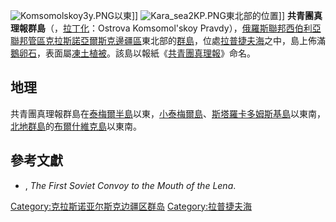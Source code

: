 [[File:Komsomolskoy3y.PNG|thumb]]以東]]
[[File:Kara_sea2KP.PNG|thumb]]東北部的位置]]
'''共青團真理報群島'''（{{lang-ru|'''Острова Комсомольской Правды'''}}，[[俄文拉丁化|拉丁化]]：Ostrova Komsomol'skoy Pravdy），[[俄羅斯聯邦|俄羅斯聯邦]][[西伯利亞聯邦管區|西伯利亞聯邦管區]][[克拉斯諾亞爾斯克邊疆區|克拉斯諾亞爾斯克邊疆區]]東北部的[[群島|群島]]，位處[[拉普捷夫海|拉普捷夫海]]之中，島上佈滿[[鵝卵石|鵝卵石]]，表面屬[[凍土層|凍土]][[植被|植被]]。該島以報紙《[[共青團真理報|共青團真理報]]》命名。

==地理==
共青團真理報群島在[[泰梅爾半島|泰梅爾半島]]以東，[[小泰梅爾島|小泰梅爾島]]、[[斯塔羅卡多姆斯基島|斯塔羅卡多姆斯基島]]以東南，[[北地群島|北地群島]]的[[布爾什維克島|布爾什維克島]]以東南。

==參考文獻==
{{refbegin}}
* {{tsl|en|William Barr (Arctic historian)|威廉·巴爾 (北極歷史學家)|威廉·巴爾}}, ''The First Soviet Convoy to the Mouth of the Lena''.
{{refend}}

{{DEFAULTSORT:Комсомольской Правды}}
[[Category:克拉斯诺亚尔斯克边疆区群岛|Category:克拉斯诺亚尔斯克边疆区群岛]]
[[Category:拉普捷夫海|Category:拉普捷夫海]]